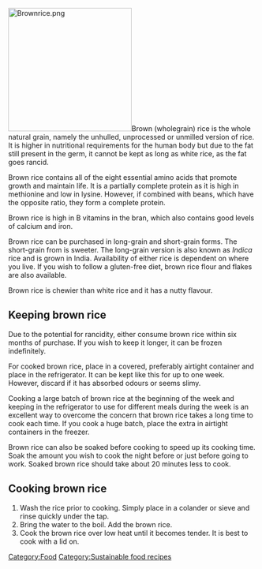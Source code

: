 [[File:Brownrice.png|250px|right]]Brown (wholegrain) rice is the whole natural grain, namely the unhulled, unprocessed or unmilled version of rice. It is higher in nutritional requirements for the human body but due to the fat still present in the germ, it cannot be kept as long as white rice, as the fat goes rancid.

Brown rice contains all of the eight essential amino acids that promote growth and maintain life. It is a partially complete protein as it is high in methionine and low in lysine. However, if combined with beans, which have the opposite ratio, they form a complete protein.

Brown rice is high in B vitamins in the bran, which also contains good levels of calcium and iron.

Brown rice can be purchased in long-grain and short-grain forms. The short-grain from is sweeter. The long-grain version is also known as ''Indica'' rice and is grown in India. Availability of either rice is dependent on where you live. If you wish to follow a gluten-free diet, brown rice flour and flakes are also available.

Brown rice is chewier than white rice and it has a nutty flavour.

== Keeping brown rice ==
Due to the potential for rancidity, either consume brown rice within six months of purchase. If you wish to keep it longer, it can be frozen indefinitely.

For cooked brown rice, place in a covered, preferably airtight container and place in the refrigerator. It can be kept like this for up to one week. However, discard if it has absorbed odours or seems slimy.

Cooking a large batch of brown rice at the beginning of the week and keeping in the refrigerator to use for different meals during the week is an excellent way to overcome the concern that brown rice takes a long time to cook each time. If you cook a huge batch, place the extra in airtight containers in the freezer.

Brown rice can also be soaked before cooking to speed up its cooking time. Soak the amount you wish to cook the night before or just before going to work. Soaked brown rice should take about 20 minutes less to cook.

== Cooking brown rice ==

# Wash the rice prior to cooking. Simply place in a colander or sieve and rinse quickly under the tap.
# Bring the water to the boil. Add the brown rice.
# Cook the brown rice over low heat until it becomes tender. It is best to cook with a lid on.

[[Category:Food]]
[[Category:Sustainable food recipes]]